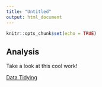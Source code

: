 ```yaml
---
title: "Untitled"
output: html_document
---
```


```r
knitr::opts_chunk$set(echo = TRUE)
```

## Analysis

Take a look at this cool work!

[Data Tidying](rmarkdown_lesson.html)